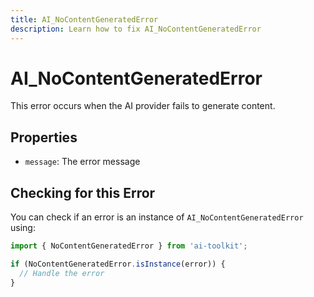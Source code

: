 ```yaml
---
title: AI_NoContentGeneratedError
description: Learn how to fix AI_NoContentGeneratedError
---
```


# AI_NoContentGeneratedError

This error occurs when the AI provider fails to generate content.

## Properties

- `message`: The error message

## Checking for this Error

You can check if an error is an instance of `AI_NoContentGeneratedError` using:

```typescript
import { NoContentGeneratedError } from 'ai-toolkit';

if (NoContentGeneratedError.isInstance(error)) {
  // Handle the error
}
```
